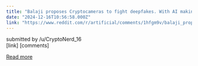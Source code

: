 ```yaml
---
title: "Balaji proposes Cryptocameras to fight deepfakes. With AI making it easy to fake videos, this tech could help verify if footage is real."
date: "2024-12-16T10:56:58.000Z"
link: "https://www.reddit.com/r/artificial/comments/1hfgm9v/balaji_proposes_cryptocameras_to_fight_deepfakes/"
---
```


submitted by    /u/CryptoNerd_16  
 [link]   [comments]

[Read more](https://www.reddit.com/r/artificial/comments/1hfgm9v/balaji_proposes_cryptocameras_to_fight_deepfakes/)
